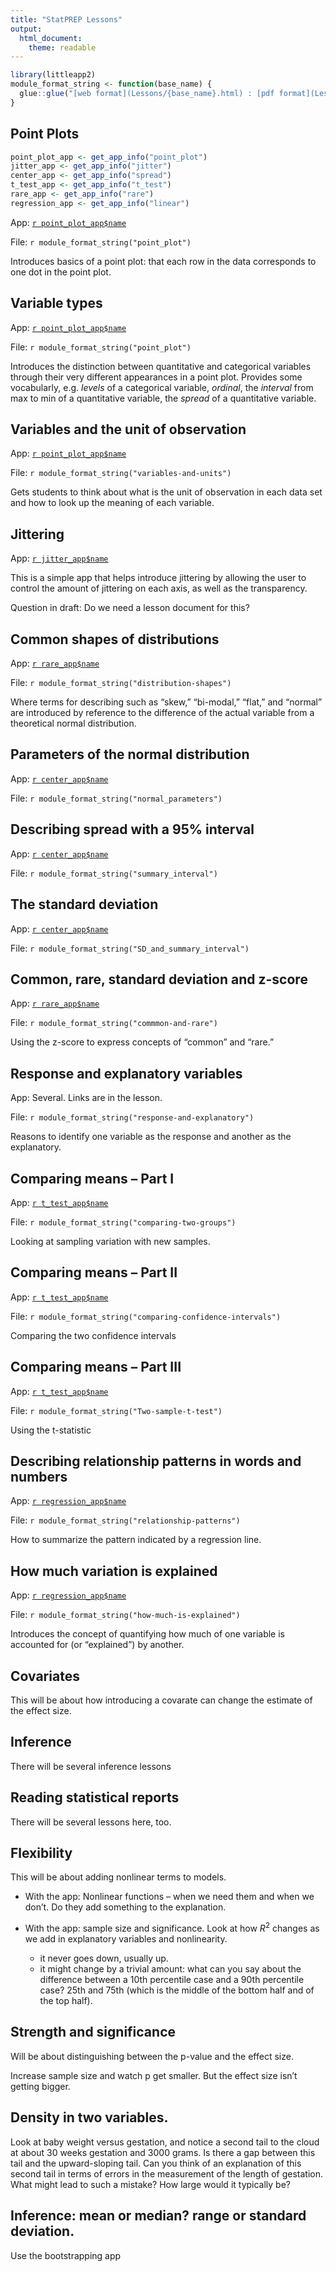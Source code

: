 ```yaml
---
title: "StatPREP Lessons"
output: 
  html_document:
    theme: readable
---
```


```r
library(littleapp2)
module_format_string <- function(base_name) {
  glue::glue("[web format](Lessons/{base_name}.html) : [pdf format](Lessons/{base_name}.pdf) : [word format](Lessons/{base_name}.docx) : [Rmd format](Lessons/{base_name}.Rmd)")
}
```

## Point Plots 

```r
point_plot_app <- get_app_info("point_plot")
jitter_app <- get_app_info("jitter")
center_app <- get_app_info("spread")
t_test_app <- get_app_info("t_test")
rare_app <- get_app_info("rare")
regression_app <- get_app_info("linear")
```

App: [`r point_plot_app$name`](`r point_plot_app$url`)

File: `r module_format_string("point_plot")`

Introduces basics of a point plot: that each row in the data corresponds to one dot in the point plot.

## Variable types

App: [`r point_plot_app$name`](`r point_plot_app$url`)

File: `r module_format_string("point_plot")`

Introduces the distinction between quantitative and categorical variables through their very different appearances in a point plot. Provides some vocabularly, e.g. *levels* of a categorical variable, *ordinal*, the *interval*  from max to min of a quantitative variable, the *spread* of a quantitative variable.

## Variables and the unit of observation

App: [`r point_plot_app$name`](`r point_plot_app$url`)

File: `r module_format_string("variables-and-units")`

Gets students to think about what is the unit of observation in each data set and how to look up the meaning of each variable.

## Jittering

App: [`r jitter_app$name`](`r jitter_app$url`)

This is a simple app that helps introduce jittering by allowing the user to control the amount of jittering on each axis, as well as the transparency.

Question in draft: Do we need a lesson document for this?

## Common shapes of distributions

App: [`r rare_app$name`](`r rare_app$url`)

File: `r module_format_string("distribution-shapes")`

Where terms for describing such as "skew," "bi-modal," "flat," and "normal" are introduced by reference to the difference of the actual variable from a theoretical normal distribution.

## Parameters of the normal distribution

App: [`r center_app$name`](`r center_app$url`)

File: `r module_format_string("normal_parameters")`

## Describing spread with a 95% interval

App: [`r center_app$name`](`r center_app$url`)

File: `r module_format_string("summary_interval")`

## The standard deviation

App: [`r center_app$name`](`r center_app$url`)

File: `r module_format_string("SD_and_summary_interval")`

## Common, rare, standard deviation and z-score

App: [`r rare_app$name`](`r rare_app$url`)

File: `r module_format_string("commmon-and-rare")`

Using the z-score to express concepts of "common" and "rare."

## Response and explanatory variables {#response_explanatory}

App: Several. Links are in the lesson.

File: `r module_format_string("response-and-explanatory")`

Reasons to identify one variable as the response and another as the explanatory.

## Comparing means --  Part I {#means_i}
 
App: [`r t_test_app$name`](`r t_test_app$url`)

File: `r module_format_string("comparing-two-groups")`


Looking at sampling variation with new samples.

## Comparing means --  Part II {#means_ii}

App: [`r t_test_app$name`](`r t_test_app$url`)

File: `r module_format_string("comparing-confidence-intervals")`


Comparing the two confidence intervals

## Comparing means --  Part III {#means_iii}

App: [`r t_test_app$name`](`r t_test_app$url`)

File: `r module_format_string("Two-sample-t-test")`

Using the t-statistic

## Describing relationship patterns in words and numbers {#relationship_patterns}

App: [`r regression_app$name`](`r regression_app$url`)

File: `r module_format_string("relationship-patterns")`

How to summarize the pattern indicated by a regression line.

## How much variation is explained

App: [`r regression_app$name`](`r regression_app$url`)

File: `r module_format_string("how-much-is-explained")`

Introduces the concept of quantifying how much of one variable is accounted for (or "explained") by another.

## Covariates

This will be about how introducing a covarate can change the estimate of the effect size.

## Inference

There will be several inference lessons

## Reading statistical reports

There will be several lessons here, too.

## Flexibility

This will  be about adding nonlinear terms to models.

- With the app: Nonlinear functions -- when we need them and when we don't. Do they add something to the explanation.

- With  the app: sample size and significance. Look at how $R^2$ changes as we add in  explanatory variables and nonlinearity.
    - it never goes down, usually  up.
    - it might change by a trivial amount: what can you say  about the difference between a 10th percentile case and a 90th percentile case? 25th  and 75th (which is the middle of the bottom half and of the top half).

## Strength and significance

Will be about distinguishing between the p-value and the effect size.

Increase sample size and watch  p get smaller. But the effect size isn't getting bigger.

## Density in two variables. 

Look at baby weight versus gestation, and notice a second tail to the cloud at about 30 weeks gestation and 3000 grams. Is there a gap between this tail and the upward-sloping tail. Can you think of an explanation of this second tail in terms of errors in the measurement of the length of gestation. What might lead to such a mistake? How large would it typically be?



## Inference: mean or median? range or standard deviation.

Use the bootstrapping app


